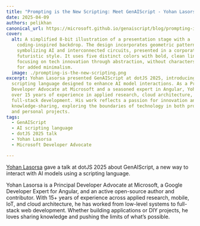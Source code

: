```yaml
---
title: "Prompting is the New Scripting: Meet GenAIScript - Yohan Lasorsa - dotJS 2025"
date: 2025-04-09
authors: pelikhan
canonical_url: https://microsoft.github.io/genaiscript/blog/prompting-is-the-new-scripting
cover:
  alt: A simplified 8-bit illustration of a presentation stage with a
    coding-inspired backdrop. The design incorporates geometric patterns
    symbolizing AI and interconnected circuits, presented in a corporate and
    futuristic style. It uses five distinct colors with bold, clean lines,
    focusing on tech innovation through abstraction, without characters or text
    for added minimalism.
  image: ./prompting-is-the-new-scripting.png
excerpt: Yohan Lasorsa presented GenAIScript at dotJS 2025, introducing a
  scripting language designed to enhance AI model interactions. As a Principal
  Developer Advocate at Microsoft and a seasoned expert in Angular, Yohan brings
  over 15 years of experience in applied research, cloud architecture, and
  full-stack development. His work reflects a passion for innovation and
  knowledge-sharing, exploring the boundaries of technology in both professional
  and personal projects.
tags:
  - GenAIScript
  - AI scripting language
  - dotJS 2025 talk
  - Yohan Lasorsa
  - Microsoft Developer Advocate

---
```



[Yohan Lasorsa](https://www.linkedin.com/in/yohanlasorsa/) gave a talk at dotJS 2025 about GenAIScript, a new way to interact with AI models using a scripting language.

Yohan Lasorsa is a Principal Developer Advocate at Microsoft, a Google Developer Expert for Angular, and an active open-source author and contributor. 
With 15+ years of experience across applied research, mobile, IoT, and cloud architecture, 
he has worked from low-level systems to full-stack web development. 
Whether building applications or DIY projects, he loves sharing knowledge and pushing the limits of what’s possible.

<YouTube id="https://youtu.be/PrhPSUHXWJ4?" portraitQuality="high" />
